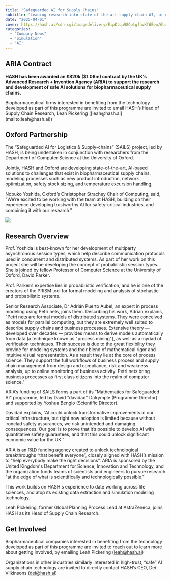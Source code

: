 ```yaml
---
title: "Safeguarded AI for Supply Chains"
subtitle: "Leading research into state-of-the-art supply chain AI, in collaboration with the University of Oxford"
date: "2025-04-01"
cover: https://hash.ai/cdn-cgi/imagedelivery/EipKtqu98OotgfhvKf6Eew/6ba67fb5-a1c2-4c74-3149-71b0f0b9e400/public
categories:
  - "Company News"
  - "Simulation"
  - "AI"
---
```


## ARIA Contract

**HASH has been awarded an £820k ($1.06m) contract by the UK's Advanced Research + Invention Agency (ARIA) to support the research and development of safe AI solutions for biopharmaceutical supply chains.**

<Callout>
Biopharmaceutical firms interested in benefiting from the technology developed as part of this programme are invited to email HASH’s Head of Supply Chain Research, Leah Pickering ([leah@hash.ai](mailto:leah@hash.ai))
</Callout>

## Oxford Partnership

The “Safeguarded AI for Logistics & Supply-chains” (SAILS) project, led by HASH, is being undertaken in conjunction with researchers from the Department of Computer Science at the University of Oxford.

Jointly, HASH and Oxford are developing state-of-the-art, AI-based solutions to challenges that exist in biopharmaceutical supply chains, modeling processes such as new product introduction, network optimization, safety stock sizing, and temperature excursion handling.

Nobuko Yoshida, Oxford’s Christopher Strachey Chair of Computing, said, "We’re excited to be working with the team at HASH, building on their experience developing trustworthy AI for safety-critical industries, and combining it with our research."

![](https://hash.ai/cdn-cgi/imagedelivery/EipKtqu98OotgfhvKf6Eew/5a9ca3b1-8796-457d-9aec-2546fa184300/public)

## Research Overview

Prof. Yoshida is best-known for her development of multiparty asynchronous session types, which help describe communication protocols used in concurrent and distributed systems. As part of her work on this project she will be developing the concept of probabilistic session types. She is joined by fellow Professor of Computer Science at the University of Oxford, David Parker.

Prof. Parker’s expertise lies in probabilistic verification, and he is one of the creators of the PRISM tool for formal modeling and analysis of stochastic and probabilistic systems.

Senior Research Associate, Dr Adrián Puerto Aubel, an expert in process modeling using Petri nets, joins them. Describing his work, Adrián explains, "Petri nets are formal models of distributed systems. They were conceived as models for parallel computing, but they are extremely well suited to describe supply chains and business processes. Extensive theory — developed over decades — provides means to derive models automatically from data (a technique known as "process mining"), as well as a myriad of verification techniques. Their success is due to the great flexibility they provide for modeling systems and their blend of mathematical rigor and intuitive visual representation. As a result they lie at the core of process science. They support the full workflows of business process and supply chain management from design and compliance, risk and weakness analysis, up to online monitoring of business activity. Petri nets bring business processes as first class citizens into the realm of computer science."

ARIA’s funding of SAILS forms a part of its "Mathematics for Safeguarded AI" programme, led by David "davidad" Dalrymple (Programme Director) and supported by Yoshua Bengio (Scientific Director).

Davidad explains, “AI could unlock transformative improvements in our critical infrastructure, but right now adoption is limited because without ironclad safety assurances, we risk unintended and damaging consequences. Our goal is to prove that it’s possible to develop AI with quantitative safety guarantees, and that this could unlock significant economic value for the UK.”

ARIA is an R&D funding agency created to unlock technological breakthroughs “that benefit everyone”, closely aligned with HASH’s mission to “help everybody make the right decisions”. ARIA is sponsored by the United Kingdom's Department for Science, Innovation and Technology, and the organization funds teams of scientists and engineers to pursue research "at the edge of what is scientifically and technologically possible."

This work builds on HASH's experience to date working across life sciences, and atop its existing data extraction and simulation modeling technology.

Leah Pickering, former Global Planning Process Lead at AstraZeneca, joins HASH as its Head of Supply Chain Research.

## Get Involved

Biopharmaceutical companies interested in benefiting from the technology developed as part of this programme are invited to reach out to learn more about getting involved, by emailing Leah Pickering ([leah@hash.ai](mailto:leah@hash.ai))

Organizations in other industries similarly interested in high-trust, “safe” AI supply chain technology are invited to directly contact HASH’s CEO, Dei Vilkinsons ([dei@hash.ai](mailto:dei@hash.ai))
